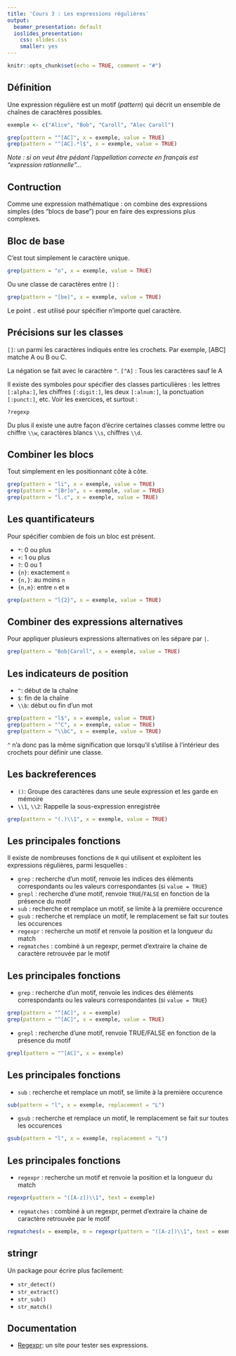 ```yaml
---
title: 'Cours 3 : Les expressions régulières'
output:
  beamer_presentation: default
  ioslides_presentation:
    css: slides.css
    smaller: yes
---
```


```r
knitr::opts_chunk$set(echo = TRUE, comment = "#")
```

## Définition

Une expression régulière est un motif (*pattern*) qui décrit un ensemble de chaînes de caractères possibles.

```r
exemple <- c("Alice", "Bob", "Caroll", "Alec Caroll")
```

```r
grep(pattern = "^[AC]", x = exemple, value = TRUE)
grep(pattern = "^[AC].*l$", x = exemple, value = TRUE)
```

*Note : si on veut être pédant l'appellation correcte en français est "expression rationnelle"...*

## Contruction

Comme une expression mathématique : on combine des expressions simples (des "blocs de base") pour en faire des expressions plus complexes.

## Bloc de base

C'est tout simplement le caractère unique.

```r
grep(pattern = "o", x = exemple, value = TRUE)
```

Ou une classe de caractères entre `[]` :

```r
grep(pattern = "[be]", x = exemple, value = TRUE)
```

Le point `.` est utilisé pour spécifier n'importe quel caractère.

## Précisions sur les classes 

`[]`:	un parmi les caractères indiqués entre les crochets. Par exemple, [ABC] matche A ou B ou C.

La négation se fait avec le caractère `^`. `[^A]` : Tous les caractères sauf le A

Il existe des symboles pour spécifier des classes particulières : les lettres `[:alpha:]`, les chiffres `[:digit:]`, les deux `[:alnum:]`, la ponctuation `[:punct:]`, etc. Voir les exercices, et surtout :

`?regexp`

Du plus il existe une autre façon d'écrire certaines classes comme lettre ou chiffre `\\w`, caractères blancs `\\s`, chiffres `\\d`.

## Combiner les blocs

Tout simplement en les positionnant côte à côte.

```r
grep(pattern = "li", x = exemple, value = TRUE)
grep(pattern = "[Br]o", x = exemple, value = TRUE)
grep(pattern = "l.c", x = exemple, value = TRUE)
```

## Les quantificateurs

Pour spécifier combien de fois un bloc est présent.

  * `*`: 0 ou plus
  * `+`: 1 ou plus
  * `?`: 0 ou 1
  * `{n}`: exactement `n`
  * `{n,}`: au moins `n`
  * `{n,m}`: entre `n` et `m`

```r
grep(pattern = "l{2}", x = exemple, value = TRUE)
```

## Combiner des expressions alternatives

Pour appliquer plusieurs expressions alternatives on les sépare par `|`.

```r
grep(pattern = "Bob|Caroll", x = exemple, value = TRUE)
```

## Les indicateurs de position

  * `^`: début de la chaîne
  * `$`: fin de la chaîne
  * `\\b`: début ou fin d'un mot
  
```r
grep(pattern = "l$", x = exemple, value = TRUE)
grep(pattern = "^C", x = exemple, value = TRUE)
grep(pattern = "\\bC", x = exemple, value = TRUE)
```

`^` n'a donc pas la même signification que lorsqu'il s'utilise à l'intérieur des crochets pour définir une classe.

## Les backreferences

  * `()`: Groupe des caractères dans une seule expression et les garde en mémoire
  * `\\1`, `\\2`: Rappelle la sous-expression enregistrée

```r
grep(pattern = "(.)\\1", x = exemple, value = TRUE)
```

## Les principales fonctions

Il existe de nombreuses fonctions de `R` qui utilisent et exploitent les expressions régulières, parmi lesquelles :

  * `grep` : recherche d'un motif, renvoie les indices des éléments correspondants ou les valeurs correspondantes (si `value = TRUE`)
  * `grepl` : recherche d'une motif, renvoie `TRUE`/`FALSE` en fonction de la présence du motif
  * `sub` : recherche et remplace un motif, se limite à la première occurence
  * `gsub` : recherche et remplace un motif, le remplacement se fait sur toutes les occurences
  * `regexpr` : recherche un motif et renvoie la position et la longueur du match
  * `regmatches` : combiné à un regexpr, permet d'extraire la chaine de caractère retrouvée par le motif

## Les principales fonctions
  * `grep` : recherche d'un motif, renvoie les indices des éléments correspondants ou les valeurs correspondantes (si `value = TRUE`)
```r
grep(pattern = "^[AC]", x = exemple)
grep(pattern = "^[AC]", x = exemple, value = TRUE)
```

  * `grepl` : recherche d'une motif, renvoie TRUE/FALSE en fonction de la présence du motif
```r
grepl(pattern = "^[AC]", x = exemple)
```

## Les principales fonctions
  * `sub` : recherche et remplace un motif, se limite à la première occurence
```r
sub(pattern = "l", x = exemple, replacement = "L")
```

  * `gsub` : recherche et remplace un motif, le remplacement se fait sur toutes les occurences
```r
gsub(pattern = "l", x = exemple, replacement = "L")
```

## Les principales fonctions
  * `regexpr` : recherche un motif et renvoie la position et la longueur du match
```r
regexpr(pattern = "([A-z])\\1", text = exemple)
```

  * `regmatches` : combiné à un regexpr, permet d'extraire la chaine de caractère retrouvée par le motif
```r
regmatches(x = exemple, m = regexpr(pattern = "([A-z])\\1", text = exemple))
```

## stringr

Un package pour écrire plus facilement:

  * `str_detect()`
  * `str_extract()`
  * `str_sub()`
  * `str_match()`

## Documentation 

  * [Regexpr](http://regexr.com): un site pour tester ses expressions.

